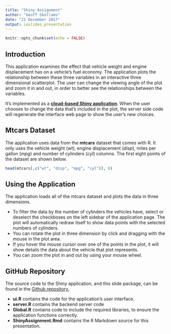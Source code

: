 ```yaml
---
title: "Shiny Assignment"
author: "Geoff Skellams"
date: "21 December 2017"
output: ioslides_presentation
---
```


```r
knitr::opts_chunk$set(echo = FALSE)
```

## Introduction

This application examines the effect that vehicle weight and engine displacement has on a vehicle's fuel economy. The application plots the relationship between these three variables in an interactive three dimensional scatterplot. The user can change the viewing angle of the plot and zoom it in and out, in order to better see the relationships between the variables.

It's implemented as a [**cloud-based Shiny application**](https://eynowd.shinyapps.io/ShinyAssignment/). When the user chooses to change the data that's included in the plot, the server side code will regenerate the interface web page to show the user's new choices.

## Mtcars Dataset

The application uses data from the **mtcars** dataset that comes with R. It only uses the vehicle weight (*wt*), engine displacement (*disp*), miles per gallon (*mpg*) and number of cylinders (*cyl*) columns. The first eight points of the dataset are shown below.

```r
head(mtcars[,c("wt", "disp", "mpg", "cyl")], 8)
```

## Using the Application

The application loads all of the mtcars dataset and plots the data in three dimensions. 

- To filter the data by the number of cylinders the vehicles have, select or deselect the checkboxes on the left sidebar of the application page. The plot will automatically redraw itself to show data points with the selected numbers of cylinders.
- You can rotate the plot in three dimension by click and dragging with the mouse in the plot area.
- If you hover the mouse cursor over one of the points in the plot, it will show details the data about the vehicle that plot represents.
- You can zoom the plot in and out by using your mouse wheel.

## GitHub Repository

The source code to the Shiny application, and this slide package, can be found in the [Github repository.](https://github.com/Eynowd/DataProductsAssignment4)

- **ui.R** contains the code for the application's user interface.
- **server.R** contains the backend server code
- **Global.R** contains code to include the required libraries, to ensure the application functions correctly.
- **ShinyAssignment.Rmd** contains the R Markdown source for this presentation.
